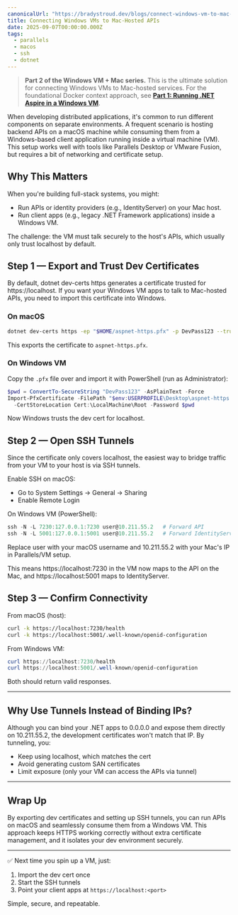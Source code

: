 ```yaml
---
canonicalUrl: "https://bradystroud.dev/blogs/connect-windows-vm-to-mac-apis"
title: Connecting Windows VMs to Mac-Hosted APIs
date: 2025-09-07T00:00:00.000Z
tags:
  - parallels
  - macos
  - ssh
  - dotnet
---
```


> **Part 2 of the Windows VM + Mac series.** This is the ultimate solution for connecting Windows VMs to Mac-hosted services. For the foundational Docker context approach, see **[Part 1: Running .NET Aspire in a Windows VM](./aspire-windows-vm)**.

When developing distributed applications, it's common to run different components on separate environments. A frequent scenario is hosting backend APIs on a macOS machine while consuming them from a Windows-based client application running inside a virtual machine (VM). This setup works well with tools like Parallels Desktop or VMware Fusion, but requires a bit of networking and certificate setup.

## Why This Matters

When you're building full-stack systems, you might:
- Run APIs or identity providers (e.g., IdentityServer) on your Mac host.
- Run client apps (e.g., legacy .NET Framework applications) inside a Windows VM.

The challenge: the VM must talk securely to the host's APIs, which usually only trust localhost by default.

## Step 1 — Export and Trust Dev Certificates

By default, dotnet dev-certs https generates a certificate trusted for https://localhost. If you want your Windows VM apps to talk to Mac-hosted APIs, you need to import this certificate into Windows.

### On macOS

```bash
dotnet dev-certs https -ep "$HOME/aspnet-https.pfx" -p DevPass123 --trust
```

This exports the certificate to `aspnet-https.pfx`.

### On Windows VM

Copy the `.pfx` file over and import it with PowerShell (run as Administrator):

```powershell
$pwd = ConvertTo-SecureString "DevPass123" -AsPlainText -Force
Import-PfxCertificate -FilePath "$env:USERPROFILE\Desktop\aspnet-https.pfx" `
  -CertStoreLocation Cert:\LocalMachine\Root -Password $pwd
```
Now Windows trusts the dev cert for localhost.

## Step 2 — Open SSH Tunnels

Since the certificate only covers localhost, the easiest way to bridge traffic from your VM to your host is via SSH tunnels.

Enable SSH on macOS:
- Go to System Settings → General → Sharing
- Enable Remote Login

On Windows VM (PowerShell):

```powershell
ssh -N -L 7230:127.0.0.1:7230 user@10.211.55.2   # Forward API
ssh -N -L 5001:127.0.0.1:5001 user@10.211.55.2   # Forward IdentityServer
```

Replace user with your macOS username and 10.211.55.2 with your Mac's IP in Parallels/VM setup.

This means https://localhost:7230 in the VM now maps to the API on the Mac, and https://localhost:5001 maps to IdentityServer.

## Step 3 — Confirm Connectivity

From macOS (host):

```bash
curl -k https://localhost:7230/health
curl -k https://localhost:5001/.well-known/openid-configuration
```

From Windows VM:

```powershell
curl https://localhost:7230/health
curl https://localhost:5001/.well-known/openid-configuration
```

Both should return valid responses.

---

## Why Use Tunnels Instead of Binding IPs?

Although you can bind your .NET apps to 0.0.0.0 and expose them directly on 10.211.55.2, the development certificates won't match that IP. By tunneling, you:
- Keep using localhost, which matches the cert
- Avoid generating custom SAN certificates
- Limit exposure (only your VM can access the APIs via tunnel)

---

## Wrap Up

By exporting dev certificates and setting up SSH tunnels, you can run APIs on macOS and seamlessly consume them from a Windows VM. This approach keeps HTTPS working correctly without extra certificate management, and it isolates your dev environment securely.

---

✅ Next time you spin up a VM, just:
1. Import the dev cert once
2. Start the SSH tunnels
3. Point your client apps at `https://localhost:<port>`

Simple, secure, and repeatable.
